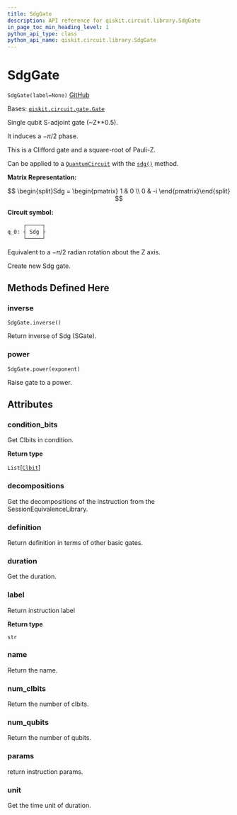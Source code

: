 ```yaml
---
title: SdgGate
description: API reference for qiskit.circuit.library.SdgGate
in_page_toc_min_heading_level: 1
python_api_type: class
python_api_name: qiskit.circuit.library.SdgGate
---
```


# SdgGate

<span id="qiskit.circuit.library.SdgGate" />

`SdgGate(label=None)` [GitHub](https://github.com/qiskit/qiskit/tree/stable/0.23/qiskit/circuit/library/standard_gates/s.py "view source code")

Bases: [`qiskit.circuit.gate.Gate`](qiskit.circuit.Gate "qiskit.circuit.gate.Gate")

Single qubit S-adjoint gate (\~Z\*\*0.5).

It induces a $-\pi/2$ phase.

This is a Clifford gate and a square-root of Pauli-Z.

Can be applied to a [`QuantumCircuit`](qiskit.circuit.QuantumCircuit "qiskit.circuit.QuantumCircuit") with the [`sdg()`](qiskit.circuit.QuantumCircuit#sdg "qiskit.circuit.QuantumCircuit.sdg") method.

**Matrix Representation:**

$$
\begin{split}Sdg = \begin{pmatrix}
        1 & 0 \\
        0 & -i
    \end{pmatrix}\end{split}
$$

**Circuit symbol:**

```python
     ┌─────┐
q_0: ┤ Sdg ├
     └─────┘
```

Equivalent to a $-\pi/2$ radian rotation about the Z axis.

Create new Sdg gate.

## Methods Defined Here

### inverse

<span id="qiskit.circuit.library.SdgGate.inverse" />

`SdgGate.inverse()`

Return inverse of Sdg (SGate).

### power

<span id="qiskit.circuit.library.SdgGate.power" />

`SdgGate.power(exponent)`

Raise gate to a power.

## Attributes

<span id="qiskit.circuit.library.SdgGate.condition_bits" />

### condition\_bits

Get Clbits in condition.

**Return type**

`List`\[[`Clbit`](qiskit.circuit.Clbit "qiskit.circuit.classicalregister.Clbit")]

<span id="qiskit.circuit.library.SdgGate.decompositions" />

### decompositions

Get the decompositions of the instruction from the SessionEquivalenceLibrary.

<span id="qiskit.circuit.library.SdgGate.definition" />

### definition

Return definition in terms of other basic gates.

<span id="qiskit.circuit.library.SdgGate.duration" />

### duration

Get the duration.

<span id="qiskit.circuit.library.SdgGate.label" />

### label

Return instruction label

**Return type**

`str`

<span id="qiskit.circuit.library.SdgGate.name" />

### name

Return the name.

<span id="qiskit.circuit.library.SdgGate.num_clbits" />

### num\_clbits

Return the number of clbits.

<span id="qiskit.circuit.library.SdgGate.num_qubits" />

### num\_qubits

Return the number of qubits.

<span id="qiskit.circuit.library.SdgGate.params" />

### params

return instruction params.

<span id="qiskit.circuit.library.SdgGate.unit" />

### unit

Get the time unit of duration.

